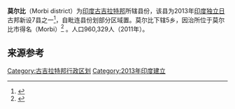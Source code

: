 '''莫尔比'''（Morbi district）为[[印度|印度]][[古吉拉特邦|古吉拉特邦]]所辖县份，该县为2013年[[印度独立日|印度独立日]]古邦新设7县之一<ref>{{Cite web |url=http://deshgujarat.com/2013/08/13/maps-of-gujarats-new-7-districts-and-changes-in-existing-districts/ |title=Map of Gujarat with new districts in existence, In total 33 districts now |accessdate=2014-09-19 |archive-date=2013-08-16 |archive-url=https://web.archive.org/web/20130816151212/http://deshgujarat.com/2013/08/13/maps-of-gujarats-new-7-districts-and-changes-in-existing-districts/ |dead-url=no }}</ref>，自毗连县份划部分区域置。莫尔比下辖5乡，因治所位于莫尔比市得名（Morbi）<ref>{{cite news|title=Mahisagar now a district in Gujarat|url=http://www.dnaindia.com/ahmedabad/1874372/report-seven-new-districts-as-gujarat-s-i-day-gift|accessdate=14 August 2013|newspaper=DNA|date=14 August 2013}}</ref> 。人口960,329人（2011年）。

== 来源参考 ==
{{Reflist}}

[[Category:古吉拉特邦行政区划|Category:古吉拉特邦行政区划]]
[[Category:2013年印度建立|Category:2013年印度建立]]
{{Gujarat}}